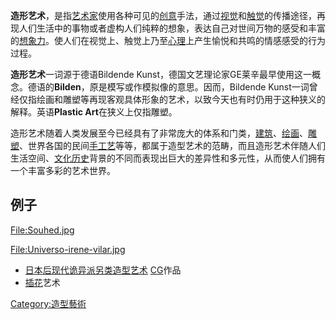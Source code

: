 {{Portal|name=設計|image=Mikalojus Konstantinas Ciurlionis - Initial D - 1908.jpg|size=35}}
{{Portal|name=藝術|image=Crainquebille, Putois, Riquet - Illuminated Initial - A.png|size=35}}

'''造形艺术'''，是指[[艺术家|艺术家]]使用各种可见的[[创意|创意]]手法，通过[[视觉|视觉]]和[[触觉|触觉]]的传播途径，再现人们生活中的事物或者虚构人们纯粹的想象，表达自己对世间万物的感受和丰富的[[想象力|想象力]]。使人们在视觉上、触觉上乃至[[心理|心理]]上产生愉悦和共鸣的情感感受的行为过程。

'''造形艺术'''一词源于德语Bildende Kunst，德国文艺理论家GE莱辛最早使用这一概念。德语的'''Bilden'''，原是模写或作模拟像的意思。因而，Bildende Kunst一词曾经仅指绘画和雕塑等再现客观具体形象的艺术，以致今天也有时仍用于这种狭义的解释。英语'''Plastic Art'''在狭义上仅指雕塑。

造形艺术随着人类发展至今已经具有了非常庞大的体系和门类，[[建筑|建筑]]、[[绘画|绘画]]、[[雕塑|雕塑]]、世界各国的民间[[手工艺|手工艺]]等等，都属于造型艺术的范畴，而且造形艺术伴随人们生活空间、[[文化|文化]][[历史|历史]]背景的不同而表现出巨大的差异性和多元性，从而使人们拥有一个丰富多彩的艺术世界。

==例子==
<gallery>
File:Souhed.jpg

File:Universo-irene-vilar.jpg

</gallery>
* [[日本|日本]][[后现代|后现代]][http://tech.163.com/07/0514/10/3EERDKH700091R6R.html 诡异派另类造型艺术] {{Wayback|url=http://tech.163.com/07/0514/10/3EERDKH700091R6R.html |date=20210121040641 }}[[CG|CG]]作品 
* [[插花|插花]]艺术
{{commonscat|Plastic arts}}
{{藝術}}

[[Category:造型藝術|Category:造型藝術]]